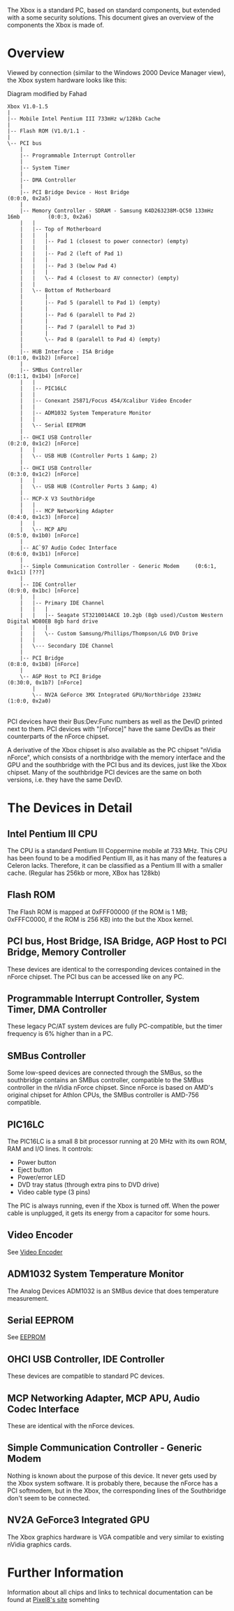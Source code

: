 {{retrieved|http://www.xbox-linux.org/wiki/Xbox_Hardware_Overview}}


The Xbox is a standard PC, based on standard components, but extended with a some security solutions. This document gives an overview of the components the Xbox is made of.



= Overview =

Viewed by connection (similar to the Windows 2000 Device Manager
view), the Xbox system hardware looks like this:

Diagram modified by Fahad

<pre>Xbox V1.0-1.5
|
|-- Mobile Intel Pentium III 733mHz w/128kb Cache
|
|-- Flash ROM (V1.0/1.1 -
|
\-- PCI bus
    |
    |-- Programmable Interrupt Controller
    |
    |-- System Timer
    |
    |-- DMA Controller
    |
    |-- PCI Bridge Device - Host Bridge									(0:0:0, 0x2a5)
    |
    |-- Memory Controller - SDRAM - Samsung K4D263238M-QC50 133mHz 16mb			(0:0:3, 0x2a6)
    |   |
    |   |-- Top of Motherboard 
    |   |   |
    |   |   |-- Pad 1 (closest to power connector) (empty)
    |   |   |
    |   |   |-- Pad 2 (left of Pad 1)
    |   |   |
    |   |   |-- Pad 3 (below Pad 4)
    |   |   |
    |   |   \-- Pad 4 (closest to AV connector) (empty)
    |   |
    |   \-- Bottom of Motherboard
    |       |
    |       |-- Pad 5 (paralell to Pad 1) (empty)
    |       |
    |       |-- Pad 6 (paralell to Pad 2)
    |       |
    |       |-- Pad 7 (paralell to Pad 3)
    |       |
    |       \-- Pad 8 (paralell to Pad 4) (empty)
    |
    |-- HUB Interface - ISA Bridge 									(0:1:0, 0x1b2) [nForce]
    |
    |-- SMBus Controller	 										(0:1:1, 0x1b4) [nForce]
    |   |
    |   |-- PIC16LC
    |   |
    |   |-- Conexant 25871/Focus 454/Xcalibur Video Encoder
    |   |
    |   |-- ADM1032 System Temperature Monitor
    |   |
    |   \-- Serial EEPROM
    |
    |-- OHCI USB Controller 											(0:2:0, 0x1c2) [nForce]
    |   |
    |   \-- USB HUB (Controller Ports 1 &amp; 2) 
    |
    |-- OHCI USB Controller 											(0:3:0, 0x1c2) [nForce]
    |   |
    |   \-- USB HUB (Controller Ports 3 &amp; 4)
    |
    |-- MCP-X V3 Southbridge 
    |   |
    |   |-- MCP Networking Adapter 									(0:4:0, 0x1c3) [nForce]
    |   |
    |   \-- MCP APU 												(0:5:0, 0x1b0) [nForce]
    |
    |-- AC`97 Audio Codec Interface 									(0:6:0, 0x1b1) [nForce]
    |
    |-- Simple Communication Controller - Generic Modem 	(0:6:1, 0x1c1) [???]
    |
    |-- IDE Controller 											(0:9:0, 0x1bc) [nForce]
    |   |
    |   |-- Primary IDE Channel
    |   |   |
    |   |   |-- Seagate ST3210014ACE 10.2gb (8gb used)/Custom Western Digital WD80EB 8gb hard drive
    |   |   |
    |   |   \-- Custom Samsung/Phillips/Thompson/LG DVD Drive
    |   |
    |   \--- Secondary IDE Channel
    |
    |-- PCI Bridge												(0:8:0, 0x1b8) [nForce]
    |
    \-- AGP Host to PCI Bridge										(0:30:0, 0x1b7) [nForce]
        |
        \-- NV2A GeForce 3MX Integrated GPU/Northbridge 233mHz					(1:0:0, 0x2a0)
</pre>
<br />
PCI devices have their Bus:Dev:Func numbers as well as the DevID
printed next to them. PCI devices with "[nForce]" have the same DevIDs as
their counterparts of the nForce chipset.

A derivative of the Xbox chipset is also available as the PC chipset
"nVidia nForce", which consists of a northbridge with the memory
interface and the GPU and the southbridge with the PCI bus and its
devices, just like the Xbox chipset. Many of the southbridge PCI devices
are the same on both versions, i.e. they have the same DevID.


= The Devices in Detail =

== Intel Pentium III CPU ==

The CPU is a standard Pentium III Coppermine mobile at 733 MHz.  This CPU has been found to be a modified Pentium III, as it has many of the features a Celeron lacks.  Therefore, it can be classified as a Pentium III with a smaller cache. (Regular has 256kb or more, XBox has 128kb)


== Flash ROM ==

The Flash ROM is mapped at 0xFFF00000 (if the ROM is 1 MB; 0xFFFC0000, if the ROM is 256 KB) into the  but the Xbox kernel.


== PCI bus, Host Bridge, ISA Bridge, AGP Host to PCI Bridge, Memory Controller ==

These devices are identical to the corresponding devices contained in the nForce chipset. The PCI bus can be accessed like on any PC.


== Programmable Interrupt Controller, System Timer, DMA Controller ==

These legacy PC/AT system devices are fully PC-compatible, but the timer frequency is 6% higher than in a PC.


== SMBus Controller ==

Some low-speed devices are connected through the SMBus, so the
southbridge contains an SMBus controller, compatible to the SMBus
controller in the nVidia nForce chipset. Since nForce is based on AMD's original chipset for Athlon CPUs, the SMBus controller is AMD-756 compatible.


== PIC16LC ==

The PIC16LC is a small 8 bit processor running at 20 MHz with its
own ROM, RAM and I/O lines. It controls:


* Power button
* Eject button
* Power/error LED
* DVD tray status (through extra pins to DVD drive)
* Video cable type (3 pins)

The PIC is always running, even if the Xbox is turned off. When the
power cable is unplugged, it gets its energy from a capacitor for some
hours.


== Video Encoder ==

See [[Video Encoder]]

== ADM1032 System Temperature Monitor ==

The Analog Devices ADM1032 is an SMBus device that does temperature
measurement.


== Serial EEPROM ==

See [[EEPROM]]

== OHCI USB Controller, IDE Controller ==

These devices are compatible to standard PC devices.


== MCP Networking Adapter, MCP APU, Audio Codec Interface ==

These are identical with the nForce devices.


== Simple Communication Controller - Generic Modem ==

Nothing is known about the purpose of this device. It never gets
used by the Xbox system software. It is probably there, because the nForce has a PCI softmodem, but in the Xbox, the corresponding lines of the Southbridge don't seem to be connected.


== NV2A GeForce3 Integrated GPU ==

The Xbox graphics hardware is VGA compatible and very similar to
existing nVidia graphics cards.


= Further Information =

Information about all chips and links to technical documentation can
be found at 
[https://web.archive.org/web/20100617022211/http://www.console-dev.com/xbox.htm Pixel8's site]
somehting